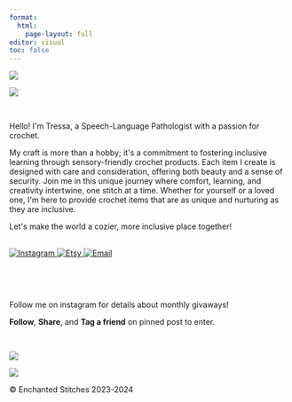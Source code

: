 ```yaml
---
format: 
  html:
    page-layout: full
editor: visual
toc: false
---
```


<link rel="stylesheet" href="https://cdnjs.cloudflare.com/ajax/libs/font-awesome/6.0.0-beta3/css/all.min.css">

![](images/topBanner.png){fig-align="center"}

![](images/aboutMe.png){fig-align="center"}

```{=html}
<br>
<p class="centered-paragraph">Hello! I'm Tressa, a Speech-Language Pathologist with a passion for crochet. 
</p>

<p class="centered-paragraph">My craft is more than a hobby; it's a commitment to fostering inclusive learning through sensory-friendly crochet products. Each item I create is designed with care and consideration, offering both beauty and a sense of security. Join me in this unique journey where comfort, learning, and creativity intertwine, one stitch at a time. Whether for yourself or a loved one, I'm here to provide crochet items that are as unique and nurturing as they are inclusive.

<p class="centered-paragraph">
Let's make the world a cozier, more inclusive place together!
</p>
<br>
```
```{=html}
<div class="social-links">
    <a href="https://www.instagram.com/enchanted.tressa?igsh=MTV1ZjlubzRoazY3aw==" class="social-icon">
        <img src="images/insta.svg" alt="Instagram">
    </a>
    <a href="https://enchantedtressa.etsy.com" class="social-icon">
        <img src="images/etsy.svg" alt="Etsy">
    </a>
    <a href="mailto:enchantedtressa@gmail.com" class="social-icon">
        <img src="images/email.svg" alt="Email">
    </a>
</div>
```
<br>

```{=html}
<br>
<p class="centered-paragraph">Follow me on instagram for details about monthly givaways!
</p>

<p class="centered-paragraph"><b>Follow</b>, <b>Share</b>, and <b>Tag a friend</b> on pinned post to enter. 
</p>
<br>
```
![](images/bottomBanner.png){fig-align="center"}

![](images/bottomLogo.png){fig-align="center"}

```{=html}
<footer class="site-footer">
    <p>
      © Enchanted Stitches 2023-2024
    </p>
</footer>
```
